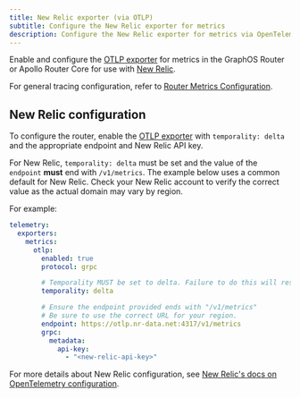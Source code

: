 ```yaml
---
title: New Relic exporter (via OTLP)
subtitle: Configure the New Relic exporter for metrics
description: Configure the New Relic exporter for metrics via OpenTelemetry Protocol (OTLP) in the Apollo GraphOS Router or Apollo Router Core.
---
```


Enable and configure the [OTLP exporter](/router/configuration/telemetry/exporters/metrics/otlp) for metrics in the GraphOS Router or Apollo Router Core for use with [New Relic](https://newrelic.com/).

For general tracing configuration, refer to [Router Metrics Configuration](/router/configuration/telemetry/exporters/metrics/overview).

## New Relic configuration

To configure the router, enable the [OTLP exporter](/router/configuration/telemetry/exporters/metrics/otlp#configuration) with `temporality: delta` and the appropriate endpoint and New Relic API key.

<Note>

For New Relic, `temporality: delta` must be set and the value of the `endpoint` **must** end with `/v1/metrics`.  The example below uses a common default for New Relic.  Check your New Relic account to verify the correct value as the actual domain may vary by region.

</Note>

For example: 

```yaml title="router.yaml"
telemetry:
  exporters:
    metrics:
      otlp:
        enabled: true
        protocol: grpc

        # Temporality MUST be set to delta. Failure to do this will result in incorrect metrics.
        temporality: delta

        # Ensure the endpoint provided ends with "/v1/metrics"
        # Be sure to use the correct URL for your region.
        endpoint: https://otlp.nr-data.net:4317/v1/metrics
        grpc:
          metadata:
            api-key:
              - "<new-relic-api-key>"
```

For more details about New Relic configuration, see [New Relic's docs on OpenTelemetry configuration](https://docs.newrelic.com/docs/more-integrations/open-source-telemetry-integrations/opentelemetry/get-started/opentelemetry-set-up-your-app/#review-settings).

